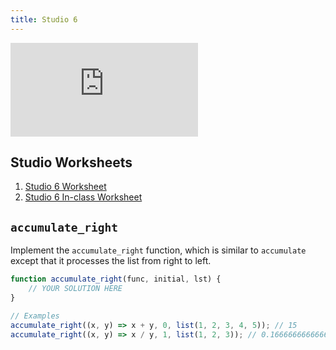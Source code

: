 ```yaml
---
title: Studio 6
---
```


<iframe 
    src="https://docs.google.com/presentation/d/e/2PACX-1vR9kB4WuNwzUzSlp17Y4YhpvSPJHWLpeZStVjqjNN5nKN4L8GOXRGule1ZaoUJNCLX5wj4c1HZBF2Q4/embed" 
    class="aspect-video w-full"
    frameborder="0" 
    allowfullscreen="true" 
    mozallowfullscreen="true" 
    webkitallowfullscreen="true">
</iframe>

## Studio Worksheets

1. [Studio 6 Worksheet](https://drive.google.com/file/d/1kCSASB8JXITF9cZxh_3GPo9_6u2rFGHq/view?usp=sharing)
2. [Studio 6 In-class Worksheet](https://drive.google.com/file/d/1MmmPUmqBZ7OkcA3G7kQ_4FXb7fNkjkH7/view?usp=sharing)

## `accumulate_right`

Implement the `accumulate_right` function, which is similar to `accumulate` except that it processes the list from right to left. 

```javascript
function accumulate_right(func, initial, lst) {
    // YOUR SOLUTION HERE
}

// Examples
accumulate_right((x, y) => x + y, 0, list(1, 2, 3, 4, 5)); // 15
accumulate_right((x, y) => x / y, 1, list(1, 2, 3)); // 0.16666666666666666

```